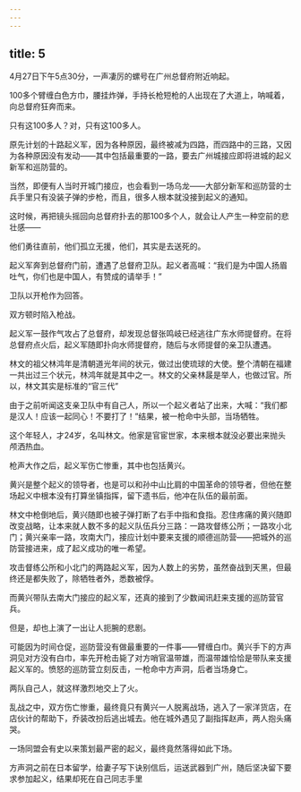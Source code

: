 ```yaml
---
---
---
```

title: 5
---



4月27日下午5点30分，一声凄厉的螺号在广州总督府附近响起。

100多个臂缠白色方巾，腰挂炸弹，手持长枪短枪的人出现在了大道上，呐喊着，向总督府狂奔而来。

只有这100多人？对，只有这100多人。

原先计划的十路起义军，因为各种原因，最终被减为四路，而四路中的三路，又因为各种原因没有发动——其中包括最重要的一路，要去广州城接应即将进城的起义新军和巡防营的。

当然，即便有人当时开城门接应，也会看到一场乌龙——大部分新军和巡防营的士兵手里只有没装子弹的步枪，而且，很多人根本就没接到起义的通知。

这时候，再把镜头摇回向总督府扑去的那100多个人，就会让人产生一种空前的悲壮感——

他们勇往直前，他们孤立无援，他们，其实是去送死的。

起义军奔到总督府门前，遭遇了总督府卫队。起义者高喊：“我们是为中国人扬眉吐气，你们也是中国人，有赞成的请举手！”

卫队以开枪作为回答。

双方顿时陷入枪战。

起义军一鼓作气攻占了总督府，却发现总督张鸣岐已经逃往广东水师提督府。在将总督府点火后，起义军随即扑向水师提督府，随后与水师提督的亲卫队遭遇。

林文的祖父林鸿年是清朝道光年间的状元，做过出使琉球的大使。整个清朝在福建一共出过三个状元，林鸿年就是其中之一。林文的父亲林晸是举人，也做过官。所以，林文其实是标准的“官三代”



由于之前听闻这支亲卫队中有自己人，所以一个起义者站了出来，大喊：“我们都是汉人！应该一起同心！不要打了！”结果，被一枪命中头部，当场牺牲。

这个年轻人，才24岁，名叫林文。他家是官宦世家，本来根本就没必要出来抛头颅洒热血。

枪声大作之后，起义军伤亡惨重，其中也包括黄兴。

黄兴是整个起义的领导者，也是可以和孙中山比肩的中国革命的领导者，但他在整场起义中根本没有打算坐镇指挥，留下遗书后，他冲在队伍的最前面。

林文中枪倒地后，黄兴随即也被子弹打断了右手中指和食指。忍住疼痛的黄兴随即改变战略，让本来就人数不多的起义队伍兵分三路：一路攻督练公所；一路攻小北门；黄兴亲率一路，攻南大门，接应计划中要来支援的顺德巡防营——把城外的巡防营接进来，成了起义成功的唯一希望。

攻击督练公所和小北门的两路起义军，因为人数上的劣势，虽然奋战到天黑，但最终还是都失败了，除牺牲者外，悉数被俘。

而黄兴带队去南大门接应的起义军，还真的接到了少数闻讯赶来支援的巡防营官兵。

但是，却也上演了一出让人扼腕的悲剧。

可能因为时间仓促，巡防营没有做最重要的一件事——臂缠白巾。黄兴手下的方声洞见对方没有白巾，率先开枪击毙了对方哨官温带雄，而温带雄恰恰是带队来支援起义军的。愤怒的巡防营立刻反击，一枪命中方声洞，后者当场身亡。

两队自己人，就这样激烈地交上了火。

乱战之中，双方伤亡惨重，最终竟只有黄兴一人脱离战场，逃入了一家洋货店，在店伙计的帮助下，乔装改扮后逃出城去。他在城外遇见了副指挥赵声，两人抱头痛哭。

一场同盟会有史以来策划最严密的起义，最终竟然落得如此下场。

方声洞之前在日本留学，给妻子写下诀别信后，运送武器到广州，随后坚决留下要求参加起义，结果却死在自己同志手里